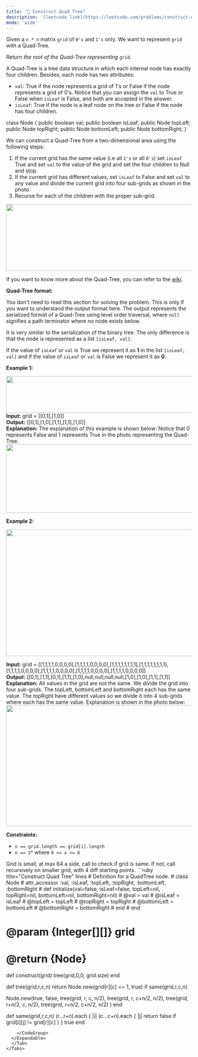 ```yaml
---
title: "🧀 Construct Quad Tree"
description: '[leetcode link](https://leetcode.com/problems/construct-quad-tree/description/)'
mode: 'wide'
---
```

<Tabs>
  <Tab title="Question" icon="circle-question" iconType="regular">
    <Card>
      <p>Given a <code>n * n</code> matrix <code>grid</code> of <code>0&#39;s</code> and <code>1&#39;s</code> only. We want to represent <code>grid</code> with a Quad-Tree.</p>  <p>Return <em>the root of the Quad-Tree representing </em><code>grid</code>.</p>  <p>A Quad-Tree is a tree data structure in which each internal node has exactly four children. Besides, each node has two attributes:</p>  <ul>  <li><code>val</code>: True if the node represents a grid of 1&#39;s or False if the node represents a grid of 0&#39;s. Notice that you can assign the <code>val</code> to True or False when <code>isLeaf</code> is False, and both are accepted in the answer.</li>  <li><code>isLeaf</code>: True if the node is a leaf node on the tree or False if the node has four children.</li> </ul>   class Node &lbrace;     public boolean val;     public boolean isLeaf;     public Node topLeft;     public Node topRight;     public Node bottomLeft;     public Node bottomRight; &rbrace;  <p>We can construct a Quad-Tree from a two-dimensional area using the following steps:</p>  <ol>  <li>If the current grid has the same value (i.e all <code>1&#39;s</code> or all <code>0&#39;s</code>) set <code>isLeaf</code> True and set <code>val</code> to the value of the grid and set the four children to Null and stop.</li>  <li>If the current grid has different values, set <code>isLeaf</code> to False and set <code>val</code> to any value and divide the current grid into four sub-grids as shown in the photo.</li>  <li>Recurse for each of the children with the proper sub-grid.</li> </ol> <img alt="" src="https://assets.leetcode.com/uploads/2020/02/11/new_top.png" style="width: 777px; height: 181px;" /> <p>If you want to know more about the Quad-Tree, you can refer to the <a href="https://en.wikipedia.org/wiki/Quadtree">wiki</a>.</p>  <p><strong>Quad-Tree format:</strong></p>  <p>You don&#39;t need to read this section for solving the problem. This is only if you want to understand the output format here. The output represents the serialized format of a Quad-Tree using level order traversal, where <code>null</code> signifies a path terminator where no node exists below.</p>  <p>It is very similar to the serialization of the binary tree. The only difference is that the node is represented as a list <code>[isLeaf, val]</code>.</p>  <p>If the value of <code>isLeaf</code> or <code>val</code> is True we represent it as <strong>1</strong> in the list <code>[isLeaf, val]</code> and if the value of <code>isLeaf</code> or <code>val</code> is False we represent it as <strong>0</strong>.</p>   <p><strong class="example">Example 1:</strong></p> <img alt="" src="https://assets.leetcode.com/uploads/2020/02/11/grid1.png" style="width: 777px; height: 99px;" />  <strong>Input:</strong> grid = [[0,1],[1,0]] <br/> <strong>Output:</strong> [[0,1],[1,0],[1,1],[1,1],[1,0]] <br/> <strong>Explanation:</strong> The explanation of this example is shown below: Notice that 0 represents False and 1 represents True in the photo representing the Quad-Tree. <img alt="" src="https://assets.leetcode.com/uploads/2020/02/12/e1tree.png" style="width: 777px; height: 186px;" />   <p><strong class="example">Example 2:</strong></p>  <p><img alt="" src="https://assets.leetcode.com/uploads/2020/02/12/e2mat.png" style="width: 777px; height: 343px;" /></p>   <strong>Input:</strong> grid = [[1,1,1,1,0,0,0,0],[1,1,1,1,0,0,0,0],[1,1,1,1,1,1,1,1],[1,1,1,1,1,1,1,1],[1,1,1,1,0,0,0,0],[1,1,1,1,0,0,0,0],[1,1,1,1,0,0,0,0],[1,1,1,1,0,0,0,0]] <br/> <strong>Output:</strong> [[0,1],[1,1],[0,1],[1,1],[1,0],null,null,null,null,[1,0],[1,0],[1,1],[1,1]] <br/> <strong>Explanation:</strong> All values in the grid are not the same. We divide the grid into four sub-grids. The topLeft, bottomLeft and bottomRight each has the same value. The topRight have different values so we divide it into 4 sub-grids where each has the same value. Explanation is shown in the photo below: <img alt="" src="https://assets.leetcode.com/uploads/2020/02/12/e2tree.png" style="width: 777px; height: 328px;" />    <p><strong>Constraints:</strong></p>  <ul>  <li><code>n == grid.length == grid[i].length</code></li>  <li><code>n == 2<sup>x</sup></code> where <code>0 &lt;= x &lt;= 6</code></li> </ul> 
    </Card>
  </Tab>
  <Tab title="Solution" icon="lightbulb" iconType="regular" >
    <Card>
      Grid is small, at max 64 a side, call to check if grid is same. If not, call recursively on smaller grid, with 4 diff starting points.
</Card>
  <Expandable title="code">
    <CodeGroup dropdown>
```ruby title="Construct Quad Tree" lines
# Definition for a QuadTree node.
# class Node
#     attr_accessor :val, :isLeaf, :topLeft, :topRight, :bottomLeft, :bottomRight
#     def initialize(val=false, isLeaf=false, topLeft=nil, topRight=nil, bottomLeft=nil, bottomRight=nil)
#         @val = val
#         @isLeaf = isLeaf
#         @topLeft = topLeft
#         @topRight = topRight
#         @bottomLeft = bottomLeft
#         @bottomRight = bottomRight
#     end
# end

# @param {Integer[][]} grid
# @return {Node}
def construct(grid)
  tree(grid,0,0, grid.size)
end

def tree(grid,r,c,n)
  return Node.new(grid[r][c] == 1, true) if same(grid,r,c,n)

  Node.new(true, false,
    tree(grid, r, c, n/2),
    tree(grid, r, c+n/2, n/2),
    tree(grid, r+n/2, c, n/2),
    tree(grid, r+n/2, c+n/2, n/2)
  )
end

def same(grid,r,c,n)
  (r...r+n).each { |i| (c...c+n).each { |j| return false if grid[i][j] != grid[r][c] } }
  true
end
```
    </CodeGroup>
  </Expandable>
  </Tab>
</Tabs>